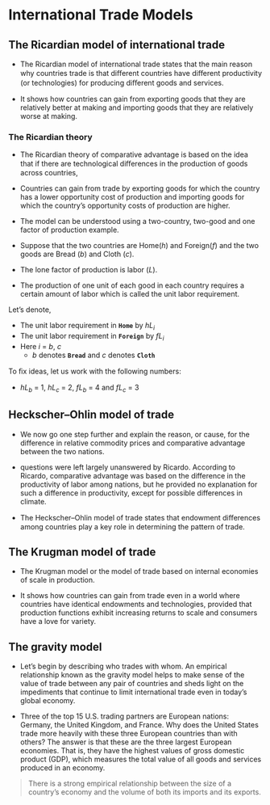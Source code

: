 # International Trade Models

## The Ricardian model of international trade

-   The Ricardian model of international trade states that the main reason why countries trade is that diﬀerent countries have diﬀerent productivity (or technologies) for producing diﬀerent goods and services.

-   It shows how countries can gain from exporting goods that they are relatively better at making and importing goods that they are relatively worse at making.

### The Ricardian theory

-   The Ricardian theory of comparative advantage is based on the idea that if there are technological diﬀerences in the production of goods across countries,

-   Countries can gain from trade by exporting goods for which the country has a lower opportunity cost of production and importing goods for which the country's opportunity costs of production are higher.

-   The model can be understood using a two-country, two-good and one factor of production example.

-   Suppose that the two countries are Home($h$) and Foreign($f$) and the two goods are Bread ($b$) and Cloth ($c$).

-   The lone factor of production is labor ($L$).

-   The production of one unit of each good in each country requires a certain amount of labor which is called the unit labor requirement.

Let's denote,

-   The unit labor requirement in **`Home`** by $hL_i$
-   The unit labor requirement in **`Foreign`** by $fL_i$
-   Here $i$ = $b$, $c$
    -   $b$ denotes **`Bread`** and $c$ denotes **`Cloth`**

To ﬁx ideas, let us work with the following numbers:

-   $hL_b$ = 1, $hL_c$ = 2, $fL_b$ = 4 and $fL_c$ = 3

## Heckscher--Ohlin model of trade

- We now go one step further and explain the reason, or cause, for
the difference in relative commodity prices and comparative advantage between
the two nations.

- questions were left largely unanswered by Ricardo. According to Ricardo, comparative advantage was based
on the difference in the productivity of labor among nations, but he provided no explanation for
such a difference in productivity, except for possible differences in climate.

-   The Heckscher--Ohlin model of trade states that endowment diﬀerences among countries play a key role in determining the pattern of trade.


## The Krugman model of trade

-   The Krugman model or the model of trade based on internal economies of scale in production.

-   It shows how countries can gain from trade even in a world where countries have identical endowments and technologies, provided that production functions exhibit increasing returns to scale and consumers have a love for variety.

## The gravity model

-   Let's begin by describing who trades with whom. An empirical relationship known as the gravity model helps to make sense of the value of trade between any pair of countries and sheds light on the impediments that continue to limit international trade even in today's global economy.

-   Three of the top 15 U.S. trading partners are European nations: Germany, the United Kingdom, and France. Why does the United States trade more heavily with these three European countries than with others? The answer is that these are the three largest European economies. That is, they have the highest values of gross domestic product (GDP), which measures the total value of all goods and services produced in an economy.

> There is a strong empirical relationship between the size of a country's economy and the volume of both its imports and its exports.
